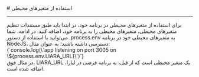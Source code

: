 
<Layout>
# استفاده از متغیرهای محیطی 
<hr className="mb-2" />
برای استفاده از متغیرهای محیطی در برنامه خود، در ابتدا باید طبق <Link href="../../details/envs" className="blue-link">مستندات تنظیم متغیرهای محیطی</Link>، متغیرهای محیطی را به برنامه خود، اضافه کنید.
در ادامه، شما می‌توانید با استفاده از دستور <Important>.process.env</Important> به متغیرهای محیطی خود در برنامه NodeJS، دسترسی داشته باشید؛ به عنوان مثال:

<div className="h-2" />
<div dir="ltr">
<Highlight  className="js">
{`console.log(\`app listening on port 3005 on \${process.env.LIARA_URL}\`)`}
</Highlight>
</ div>
<div className="h-2" />
در مثال فوق، <Important>LIARA_URL</Important> یک متغیر محیطی است که از قبل، به برنامه فرضی در لیارا، اضافه شده است.

<NextPage next="./connect-to-db/about" />

</Layout>